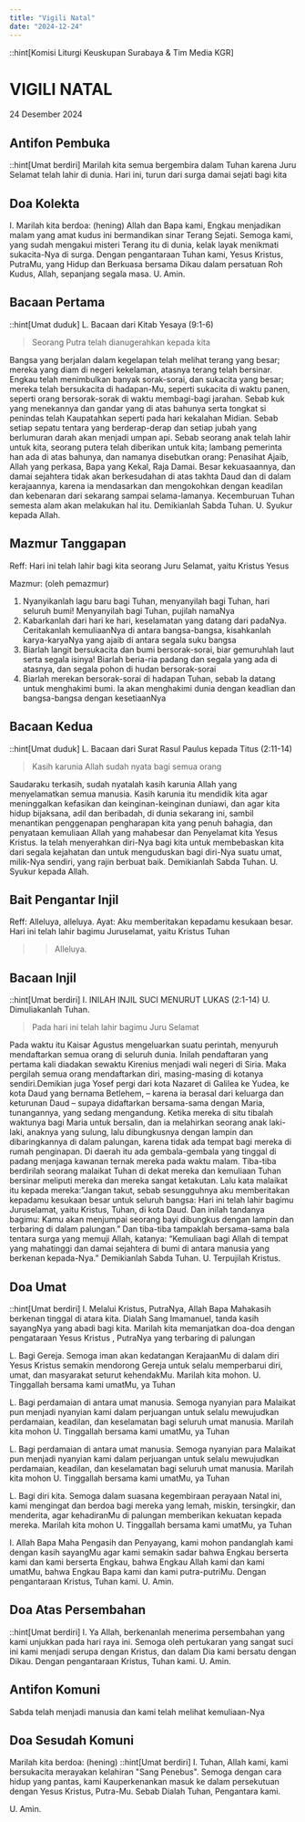 ```yaml
---
title: "Vigili Natal"
date: "2024-12-24"
---
```


::hint[Komisi Liturgi Keuskupan Surabaya & Tim Media KGR]
# VIGILI NATAL
24 Desember 2024

## Antifon Pembuka
::hint[Umat berdiri]
Marilah kita semua bergembira dalam Tuhan karena Juru Selamat telah lahir di dunia. Hari ini, turun dari surga damai sejati bagi kita


## Doa Kolekta
I. Marilah kita berdoa: (hening)
Allah dan Bapa kami, Engkau menjadikan malam yang amat kudus ini bermandikan sinar Terang Sejati. Semoga kami, yang sudah mengakui misteri Terang itu di dunia, kelak layak menikmati sukacita-Nya di surga. Dengan pengantaraan Tuhan kami, Yesus Kristus, PutraMu, yang Hidup dan Berkuasa bersama Dikau dalam persatuan Roh Kudus, Allah, sepanjang segala masa. 
U. Amin.

## Bacaan Pertama
::hint[Umat duduk]
L. Bacaan dari Kitab Yesaya (9:1-6)    
>  Seorang Putra telah dianugerahkan kepada kita

Bangsa yang berjalan dalam kegelapan telah melihat terang yang besar; mereka yang diam di negeri kekelaman, atasnya terang telah bersinar. Engkau telah menimbulkan banyak sorak-sorai, dan sukacita yang besar; mereka telah bersukacita di hadapan-Mu, seperti sukacita di waktu panen, seperti orang bersorak-sorak di waktu membagi-bagi jarahan. Sebab kuk yang menekannya dan gandar yang di atas bahunya serta tongkat si penindas telah Kaupatahkan seperti pada hari kekalahan Midian. Sebab setiap sepatu tentara yang berderap-derap dan setiap jubah yang berlumuran darah akan menjadi umpan api. Sebab seorang anak telah lahir untuk kita, seorang putera telah diberikan untuk kita; lambang pemerinta  han ada di atas bahunya, dan namanya disebutkan orang: Penasihat Ajaib, Allah yang perkasa, Bapa yang Kekal, Raja Damai. Besar kekuasaannya, dan damai sejahtera tidak akan berkesudahan di atas takhta Daud dan di dalam kerajaannya, karena ia mendasarkan dan mengokohkan dengan keadilan dan kebenaran dari sekarang sampai selama-lamanya. Kecemburuan Tuhan semesta alam akan melakukan hal itu.
Demikianlah Sabda Tuhan.
U. Syukur kepada Allah.

## Mazmur Tanggapan
Reff: Hari ini telah lahir bagi kita seorang Juru Selamat, yaitu Kristus Yesus

Mazmur: (oleh pemazmur)
1. Nyanyikanlah lagu baru bagi Tuhan, menyanyilah bagi Tuhan, hari seluruh bumi! Menyanyilah bagi Tuhan, pujilah namaNya
2. Kabarkanlah dari hari ke hari, keselamatan yang datang dari padaNya. Ceritakanlah kemuliaanNya di antara bangsa-bangsa, kisahkanlah karya-karyaNya yang ajaib di antara segala suku bangsa
3. Biarlah langit bersukacita dan bumi bersorak-sorai, biar gemuruhlah laut serta segala isinya! Biarlah beria-ria padang dan segala yang ada di atasnya, dan segala pohon di hudan bersorak-sorai
4. Biarlah merekan bersorak-sorai di hadapan Tuhan, sebab Ia datang untuk menghakimi bumi. Ia akan menghakimi dunia dengan keadlian dan bangsa-bangsa dengan kesetiaanNya

## Bacaan Kedua
::hint[Umat duduk]
L. Bacaan dari Surat Rasul Paulus kepada Titus (2:11-14)
> Kasih karunia Allah sudah nyata bagi semua orang

Saudaraku terkasih, sudah nyatalah kasih karunia Allah yang menyelamatkan semua manusia. Kasih karunia itu mendidik kita agar meninggalkan kefasikan dan keinginan-keinginan duniawi, dan agar kita hidup bijaksana, adil dan beribadah, di dunia sekarang ini, sambil menantikan penggenapan pengharapan kita yang penuh bahagia, dan penyataan kemuliaan Allah yang mahabesar dan Penyelamat kita Yesus Kristus. Ia telah menyerahkan diri-Nya bagi kita untuk membebaskan kita dari segala kejahatan dan untuk menguduskan bagi diri-Nya suatu umat, milik-Nya sendiri, yang rajin berbuat baik.
Demikianlah Sabda Tuhan.
U. Syukur kepada Allah.

## Bait Pengantar Injil
Reff: Alleluya, alleluya.
Ayat: Aku memberitakan kepadamu kesukaan besar. Hari ini telah lahir bagimu Juruselamat, yaitu Kristus Tuhan
>> Alleluya.

## Bacaan Injil
::hint[Umat berdiri]
I. INILAH INJIL SUCI MENURUT LUKAS (2:1-14)
U. Dimuliakanlah Tuhan.
> Pada hari ini telah lahir bagimu Juru Selamat

Pada waktu itu Kaisar Agustus mengeluarkan suatu perintah, menyuruh mendaftarkan semua orang di seluruh dunia. Inilah pendaftaran yang pertama kali diadakan sewaktu Kirenius menjadi wali negeri di Siria. Maka pergilah semua orang mendaftarkan diri, masing-masing di kotanya sendiri.Demikian juga Yosef pergi dari kota Nazaret di Galilea ke Yudea, ke kota Daud yang bernama Betlehem, – karena ia berasal dari keluarga dan keturunan Daud – supaya didaftarkan bersama-sama dengan Maria, tunangannya, yang sedang mengandung. Ketika mereka di situ tibalah waktunya bagi Maria untuk bersalin, dan ia melahirkan seorang anak laki-laki, anaknya yang sulung, lalu dibungkusnya dengan lampin dan dibaringkannya di dalam palungan, karena tidak ada tempat bagi mereka di rumah penginapan. Di daerah itu ada gembala-gembala yang tinggal di padang menjaga kawanan ternak mereka pada waktu malam. Tiba-tiba berdirilah seorang malaikat Tuhan di dekat mereka dan kemuliaan Tuhan bersinar meliputi mereka dan mereka sangat ketakutan. Lalu kata malaikat itu kepada mereka:”Jangan takut, sebab sesungguhnya aku memberitakan kepadamu kesukaan besar untuk seluruh bangsa: Hari ini telah lahir bagimu Juruselamat, yaitu Kristus, Tuhan, di kota Daud. Dan inilah tandanya bagimu: Kamu akan menjumpai seorang bayi dibungkus dengan lampin dan terbaring di dalam palungan.” Dan tiba-tiba tampaklah bersama-sama bala tentara surga yang memuji Allah, katanya: “Kemuliaan bagi Allah di tempat yang mahatinggi dan damai sejahtera di bumi di antara manusia yang berkenan kepada-Nya.”
Demikianlah Sabda Tuhan.
U. Terpujilah Kristus.

## Doa Umat
::hint[Umat berdiri]
I. Melalui Kristus, PutraNya, Allah Bapa Mahakasih berkenan tinggal di atara kita. Dialah Sang Imamanuel, tanda kasih sayangNya yang abadi bagi kita. Marilah kita memanjatkan doa-doa dengan pengataraan Yesus Kristus , PutraNya yang terbaring di palungan

L. Bagi Gereja. Semoga iman akan kedatangan KerajaanMu di dalam diri Yesus Kristus semakin mendorong Gereja untuk selalu memperbarui diri, umat, dan masyarakat seturut kehendakMu. Marilah kita mohon.
U. Tinggallah bersama kami umatMu, ya Tuhan

L. Bagi perdamaian di antara umat manusia. Semoga nyanyian para Malaikat pun menjadi nyanyian kami dalam perjuangan untuk selalu mewujudkan perdamaian, keadilan, dan keselamatan bagi seluruh umat manusia. Marilah kita mohon
U. Tinggallah bersama kami umatMu, ya Tuhan

L. Bagi perdamaian di antara umat manusia. Semoga nyanyian para Malaikat pun menjadi nyanyian kami dalam perjuangan untuk selalu mewujudkan perdamaian, keadilan, dan keselamatan bagi seluruh umat manusia. Marilah kita mohon
U. Tinggallah bersama kami umatMu, ya Tuhan

L. Bagi diri kita. Semoga dalam suasana kegembiraan perayaan Natal ini, kami mengingat dan berdoa bagi mereka yang lemah, miskin, tersingkir, dan menderita, agar kehadiranMu di palungan memberikan kekuatan kepada mereka. Marilah kita mohon
U. Tinggallah bersama kami umatMu, ya Tuhan

I. Allah Bapa Maha Pengasih dan Penyayang, kami mohon pandanglah kami dengan kasih sayangMu agar kami semakin sadar bahwa Engkau berserta kami dan kami berserta Engkau, bahwa Engkau Allah kami dan kami umatMu, bahwa Engkau Bapa kami dan kami putra-putriMu. Dengan pengantaraan Kristus, Tuhan kami.
U. Amin.

## Doa Atas Persembahan
::hint[Umat berdiri]
I. Ya Allah, berkenanlah menerima persembahan yang kami unjukkan pada hari raya ini. Semoga oleh pertukaran yang sangat suci ini kami menjadi serupa dengan Kristus, dan dalam Dia kami bersatu dengan Dikau. Dengan pengantaraan Kristus, Tuhan kami. 
U. Amin.

## Antifon Komuni
Sabda telah menjadi manusia dan kami telah melihat kemuliaan-Nya

## Doa Sesudah Komuni
Marilah kita berdoa: (hening)
::hint[Umat berdiri]
I. Tuhan, Allah kami, kami bersukacita merayakan kelahiran "Sang Penebus". Semoga dengan cara hidup yang pantas, kami Kauperkenankan masuk ke dalam persekutuan dengan Yesus Kristus, Putra-Mu. Sebab Dialah Tuhan, Pengantara kami. 

U. Amin.
